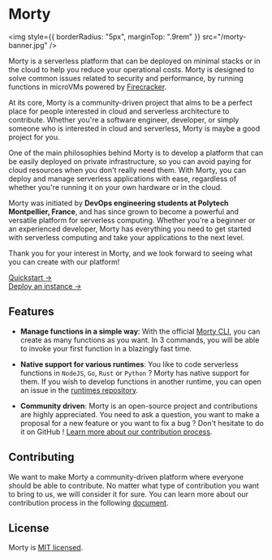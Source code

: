 # Morty

<img
  style={{ borderRadius: "5px", marginTop: ".9rem" }}
  src="/morty-banner.jpg"
/>

Morty is a serverless platform that can be deployed on minimal stacks or in the cloud to help you reduce your operational costs. Morty is designed to solve common issues related to security and performance, by running functions in microVMs powered by [Firecracker](https://firecracker-microvm.github.io/).

At its core, Morty is a community-driven project that aims to be a perfect place for people interested in cloud and serverless architecture to contribute. Whether you're a software engineer, developer, or simply someone who is interested in cloud and serverless, Morty is maybe a good project for you.

One of the main philosophies behind Morty is to develop a platform that can be easily deployed on private infrastructure, so you can avoid paying for cloud resources when you don't really need them. With Morty, you can deploy and manage serverless applications with ease, regardless of whether you're running it on your own hardware or in the cloud.

Morty was initiated by **DevOps engineering students at Polytech Montpellier, France**, and has since grown to become a powerful and versatile platform for serverless computing. Whether you're a beginner or an experienced developer, Morty has everything you need to get started with serverless computing and take your applications to the next level.

Thank you for your interest in Morty, and we look forward to seeing what you can create with our platform!

[Quickstart →](./quickstart.mdx)<br/>
[Deploy an instance →](./deployment.mdx)

## Features

- **Manage functions in a simple way**: With the official [Morty CLI](https://github.com/morty-faas/cli), you can create as many functions as you want. In 3 commands, you will be able to invoke your first function in a blazingly fast time.

- **Native support for various runtimes**: You like to code serverless functions in `NodeJS`, `Go`, `Rust` or `Python` ? Morty has native support for them. If you wish to develop functions in another runtime, you can open an issue in the [runtimes repository](https://github.com/morty-faas/runtimes).
- **Community driven**: Morty is an open-source project and contributions are highly appreciated. You need to ask a question, you want to make a proposal for a new feature or you want to fix a bug ? Don&apos;t hesitate to do it on GitHub ! [Learn more about our contribution process](#contributing).

## Contributing

We want to make Morty a community-driven platform where everyone should be able to contribute. No matter what type of contribution you want to bring to us, we will consider it for sure. You can learn more about our contribution process in the following [document](./contribute).

## License

Morty is [MIT licensed](https://github.com/morty-faas/.github/blob/main/LICENSE).
